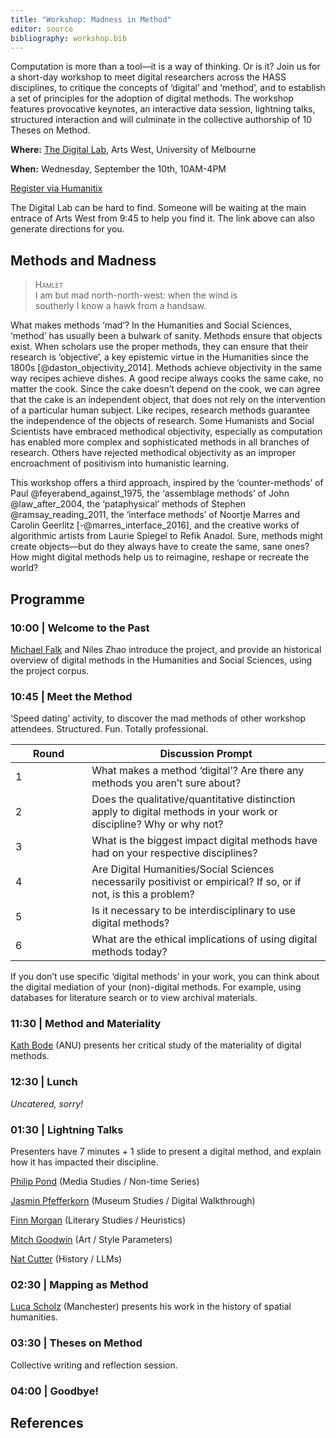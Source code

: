 ```yaml
---
title: "Workshop: Madness in Method"
editor: source
bibliography: workshop.bib
---
```


Computation is more than a tool—it is a way of thinking. Or is it? Join us for a short-day workshop to meet digital researchers across the HASS disciplines, to critique the concepts of ‘digital’ and ‘method’, and to establish a set of principles for the adoption of digital methods. The workshop features provocative keynotes, an interactive data session, lightning talks, structured interaction and will culminate in the collective authorship of 10 Theses on Method.

**Where:** [The Digital Lab](https://maps.unimelb.edu.au/point?identifier=PAR;148B;2;213), Arts West, University of Melbourne

**When:** Wednesday, September the 10th, 10AM-4PM

[Register via Humanitix](https://events.humanitix.com/madness-in-method)

The Digital Lab can be hard to find. Someone will be waiting at the main entrace of Arts West from 9:45 to help you find it. The link above can also generate directions for you.

## Methods and Madness

> [Hamlet]{.smallcaps}\
I am but mad north-north-west: when the wind is\
southerly I know a hawk from a handsaw.

What makes methods 'mad'? In the Humanities and Social Sciences, 'method' has usually been a bulwark of sanity. Methods ensure that objects exist. When scholars use the proper methods, they can ensure that their research is 'objective', a key epistemic virtue in the Humanities since the 1800s [@daston_objectivity_2014]. Methods achieve objectivity in the same way recipes achieve dishes. A good recipe always cooks the same cake, no matter the cook. Since the cake doesn't depend on the cook, we can agree that the cake is an independent object, that does not rely on the intervention of a particular human subject. Like recipes, research methods guarantee the independence of the objects of research. Some Humanists and Social Scientists have embraced methodical objectivity, especially as computation has enabled more complex and sophisticated methods in all branches of research. Others have rejected methodical objectivity as an improper encroachment of positivism into humanistic learning.

This workshop offers a third approach, inspired by the 'counter-methods' of Paul @feyerabend_against_1975, the 'assemblage methods' of John @law_after_2004, the 'pataphysical' methods of Stephen @ramsay_reading_2011, the 'interface methods' of Noortje Marres and Carolin Geerlitz [-@marres_interface_2016], and the creative works of algorithmic artists from Laurie Spiegel to Refik Anadol. Sure, methods might create objects—but do they always have to create the same, sane ones? How might digital methods help us to reimagine, reshape or recreate the world?

## Programme

### 10:00 | Welcome to the Past

[Michael Falk](https://michaelfalk.io) and Niles Zhao introduce the project, and provide an historical overview of digital methods in the Humanities and Social Sciences, using the project corpus.

### 10:45 | Meet the Method

'Speed dating' activity, to discover the mad methods of other workshop attendees. Structured. Fun. Totally professional.

| Round | Discussion Prompt |
|-------|----------------------|
| 1 | What makes a method ‘digital’? Are there any methods you aren’t sure about? |
| 2 | Does the qualitative/quantitative distinction apply to digital methods in your work or discipline? Why or why not? |
| 3 | What is the biggest impact digital methods have had on your respective disciplines? |
| 4 | Are Digital Humanities/Social Sciences necessarily positivist or empirical? If so, or if not, is this a problem? |
| 5 | Is it necessary to be interdisciplinary to use digital methods? |
| 6 | What are the ethical implications of using digital methods today? |

If you don't use specific 'digital methods' in your work, you can think about the digital mediation of your (non)-digital methods. For example, using databases for literature search or to view archival materials.

### 11:30 | Method and Materiality

[Kath Bode](https://researchportalplus.anu.edu.au/en/persons/katherine-bode) (ANU) presents her critical study of the materiality of digital methods.

### 12:30 | Lunch

*Uncatered, sorry!*

### 01:30 | Lightning Talks

Presenters have 7 minutes + 1 slide to present a digital method, and explain how it has impacted their discipline.

[Philip Pond](https://findanexpert.unimelb.edu.au/profile/858659-philip-pond) (Media Studies / Non-time Series)

[Jasmin Pfefferkorn](https://jasminpfefferkorn.com/about) (Museum Studies / Digital Walkthrough)

[Finn Morgan](https://www.fiannualamorgan.com/cv) (Literary Studies / Heuristics)

[Mitch Goodwin](https://lobster-celery-ghdj.squarespace.com/home) (Art / Style Parameters)

[Nat Cutter](https://natcutter.com/) (History / LLMs)

### 02:30 | Mapping as Method

[Luca Scholz](https://lucascholz.com/) (Manchester) presents his work in the history of spatial humanities.

### 03:30 | Theses on Method

Collective writing and reflection session.

### 04:00 | Goodbye!

## References
